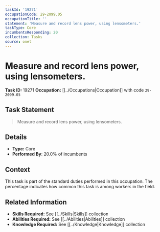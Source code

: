 ```yaml
---
taskId: '19271'
occupationCode: 29-2099.05
occupationTitle: ''
statement: 'Measure and record lens power, using lensometers.'
taskType: Core
incumbentsResponding: 20
collection: Tasks
source: onet
---
```

# Measure and record lens power, using lensometers.

**Task ID:** 19271
**Occupation:** [[../Occupations|Occupation]] with code `29-2099.05`

## Task Statement

> Measure and record lens power, using lensometers.

## Details

- **Type:** Core
- **Performed By:** 20.0% of incumbents

## Context

This task is part of the standard duties performed in this occupation. The percentage indicates how common this task is among workers in the field.

## Related Information

- **Skills Required:** See [[../Skills|Skills]] collection
- **Abilities Required:** See [[../Abilities|Abilities]] collection
- **Knowledge Required:** See [[../Knowledge|Knowledge]] collection
